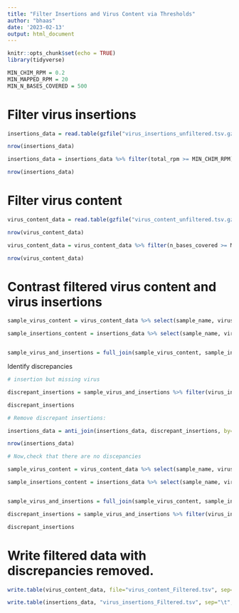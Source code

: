 ```yaml
---
title: "Filter Insertions and Virus Content via Thresholds"
author: "bhaas"
date: '2023-02-13'
output: html_document
---
```


```r
knitr::opts_chunk$set(echo = TRUE)
library(tidyverse)
```



```r

MIN_CHIM_RPM = 0.2
MIN_MAPPED_RPM = 20
MIN_N_BASES_COVERED = 500

```


# Filter virus insertions

```r

insertions_data = read.table(gzfile("virus_insertions_unfiltered.tsv.gz"), header=T, sep="\t", stringsAsFactors = F)

nrow(insertions_data)
```

```r

insertions_data = insertions_data %>% filter(total_rpm >= MIN_CHIM_RPM) 

nrow(insertions_data)


```

# Filter virus content

```r

virus_content_data = read.table(gzfile("virus_content_unfiltered.tsv.gz"), sep="\t", header=T, stringsAsFactors = F)

nrow(virus_content_data)
```


```r

virus_content_data = virus_content_data %>% filter(n_bases_covered >= MIN_N_BASES_COVERED & mapped_rpm >= MIN_MAPPED_RPM)

nrow(virus_content_data)
```





# Contrast filtered virus content and virus insertions


```r

sample_virus_content = virus_content_data %>% select(sample_name, virus) %>% unique() %>% mutate('virus_content' = TRUE)

sample_insertions_content = insertions_data %>% select(sample_name, virus) %>% unique() %>% mutate('virus_insertion' = TRUE)


sample_virus_and_insertions = full_join(sample_virus_content, sample_insertions_content, by=c('sample_name', 'virus'))

```


Identify discrepancies

```r

# insertion but missing virus

discrepant_insertions = sample_virus_and_insertions %>% filter(virus_insertion) %>% filter(is.na(virus_content))

discrepant_insertions 

```

```r

# Remove discrepant insertions:

insertions_data = anti_join(insertions_data, discrepant_insertions, by=c('sample_name', 'virus'))

nrow(insertions_data)


```


```r

# Now,check that there are no discepancies

sample_virus_content = virus_content_data %>% select(sample_name, virus) %>% unique() %>% mutate('virus_content' = TRUE)

sample_insertions_content = insertions_data %>% select(sample_name, virus) %>% unique() %>% mutate('virus_insertion' = TRUE)


sample_virus_and_insertions = full_join(sample_virus_content, sample_insertions_content, by=c('sample_name', 'virus'))

discrepant_insertions = sample_virus_and_insertions %>% filter(virus_insertion) %>% filter(is.na(virus_content))

discrepant_insertions 

```

# Write filtered data with discrepancies removed.

```r

write.table(virus_content_data, file="virus_content_Filtered.tsv", sep="\t", row.names=F, quote=F)

write.table(insertions_data, "virus_insertions_Filtered.tsv", sep="\t", row.names=F, quote=F)

```


